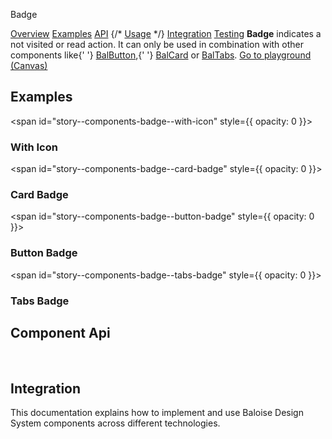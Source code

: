 
<bal-doc-banner id="story--components-badge--basic">Badge</bal-doc-banner>

<bal-doc-tabs>
  <a href="#story--components-badge--basic">Overview</a>
  <a href="#examples">Examples</a>
  <a href="#component-api">API</a>
  {/* <a href="#usage">Usage</a> */}
  <a href="#integration">Integration</a>
  <a href="#testing">Testing</a>
</bal-doc-tabs>

<bal-doc-lead>
  <b>Badge</b> indicates a not visited or read action. It can only be used in combination with other components like{' '}
  <a href="?path=/docs/components-button--primary">BalButton</a>,{' '}
  <a href="?path=/docs/components-card--basic">BalCard</a> or <a href="?path=/docs/components-tabs--basic">BalTabs</a>.
</bal-doc-lead>

<Canvas withSource="open">
  <Story id="components-badge--basic" />
</Canvas>

<bal-doc-app>
  <bal-button-group class="mb-6" position="center">
    <a class="button is-primary" href="?path=/story/components-accordion--basic">
      Go to playground (Canvas)
    </a>
  </bal-button-group>
</bal-doc-app>

## Examples

<span id="story--components-badge--with-icon" style={{ opacity: 0 }}></span>

### With Icon

<Canvas>
  <Story id="components-badge--with-icon" />
</Canvas>

<span id="story--components-badge--card-badge" style={{ opacity: 0 }}></span>

### Card Badge

<Canvas>
  <Story id="components-badge--card-badge" />
</Canvas>

<span id="story--components-badge--button-badge" style={{ opacity: 0 }}></span>

### Button Badge

<Canvas>
  <Story id="components-badge--button-badge" />
</Canvas>

<span id="story--components-badge--tabs-badge" style={{ opacity: 0 }}></span>

### Tabs Badge

<Canvas>
  <Story id="components-badge--tabs-badge" />
</Canvas>

## Component Api

<Description markdown={readme} />

<br />

## Integration

This documentation explains how to implement and use Baloise Design System components across different technologies.

<bal-doc-link-list>
  <a href="?path=/docs/getting-started-html5-overview--page">
    <bal-doc-link-list-item template="html5"></bal-doc-link-list-item>
  </a>
  <a href="?path=/docs/getting-started-vue-overview--page">
    <bal-doc-link-list-item template="vue"></bal-doc-link-list-item>
  </a>
  <a href="?path=/docs/getting-started-angular-overview--page">
    <bal-doc-link-list-item template="angular"></bal-doc-link-list-item>
  </a>
  <a href="?path=/docs/getting-started-react-overview--page">
    <bal-doc-link-list-item template="react"></bal-doc-link-list-item>
  </a>
</bal-doc-link-list>


<Description markdown={testing} />

<bal-doc-github link="/components/bal-badge/stories/bal-badge.docs.mdx"></bal-doc-github>
